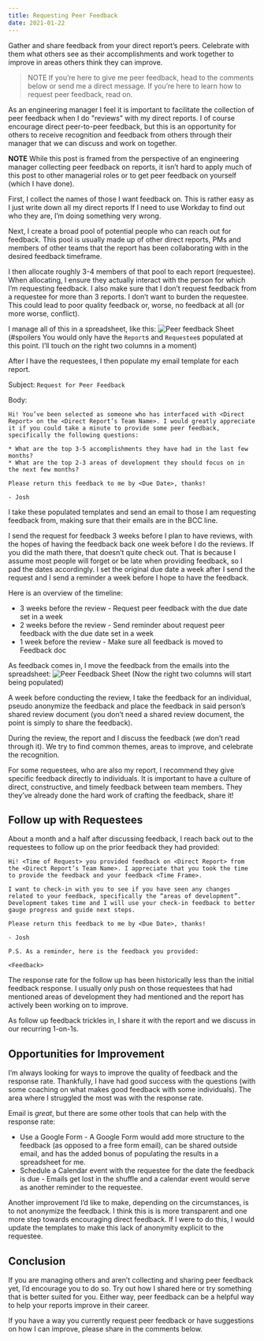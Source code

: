 ```yaml
---
title: Requesting Peer Feedback
date: 2021-01-22
---
```


Gather and share feedback from your direct report’s peers. Celebrate with them what others see as their accomplishments and work together to improve in areas others think they can improve.

> NOTE If you’re here to give me peer feedback, head to the comments below or send me a direct message. If you’re here to learn how to request peer feedback, read on.     

As an engineering manager I feel it is important to facilitate the collection of peer feedback when I do "reviews" with my direct reports. I of course encourage direct peer-to-peer feedback, but this is an opportunity for others to receive recognition and feedback from others through their manager that we can discuss and work on together. 

**NOTE** While this post is framed from the perspective of an engineering manager collecting peer feedback on reports, it isn’t hard to apply much of this post to other managerial roles or to get peer feedback on yourself (which I have done).

First, I collect the names of those I want feedback on. This is rather easy as I just write down all my direct reports If I need to use Workday to find out who they are, I’m doing something very wrong.

Next, I create a broad pool of potential people who can reach out for feedback. This pool is usually made up of other direct reports, PMs and members of other teams that the report has been collaborating with in the desired feedback timeframe.

I then allocate roughly 3-4 members of that pool to each report (requestee). When allocating,  I ensure they actually interact with the person for which I’m requesting feedback. I also make sure that I don’t request feedback from a requestee for more than 3 reports. I don’t want to burden the requestee. This could lead to poor quality feedback or, worse, no feedback at all (or more worse, conflict). 

I manage all of this in a spreadsheet, like this:
![Peer feedback Sheet](peer-feedback-sheet.png)
(#spoilers You would only have the `Report`s and `Requestee`s populated at this point. I’ll touch on the right two columns in a moment)

After I have the requestees, I then populate my email template for each report.

Subject: `Request for Peer Feedback`

Body:
```
Hi! You’ve been selected as someone who has interfaced with <Direct Report> on the <Direct Report’s Team Name>. I would greatly appreciate it if you could take a minute to provide some peer feedback, specifically the following questions:

* What are the top 3-5 accomplishments they have had in the last few months?
* What are the top 2-3 areas of development they should focus on in the next few months?

Please return this feedback to me by <Due Date>, thanks!

- Josh
```

I take these populated templates and send an email to those I am requesting feedback from, making sure that their emails are in the BCC line.

I send the request for feedback 3 weeks before I plan to have reviews, with the hopes of having the feedback back one week before I do the reviews. If you did the math there, that doesn’t quite check out. That is because I assume most people will forget or be late when providing feedback, so I pad the dates accordingly. I set the original due date a week after I send the request and I send a reminder a week before I hope to have the feedback.

Here is an overview of the timeline:
* 3 weeks before the review - Request peer feedback with the due date set in a week
* 2 weeks before the review - Send reminder about request peer feedback with the due date set in a week
* 1 week before the review - Make sure all feedback is moved to Feedback doc

As feedback comes in, I move the feedback from the emails into the spreadsheet:
![Peer Feedback Sheet](peer-feedback-sheet.png)
(Now the right two columns will start being populated)

A week before conducting the review, I take the feedback for an individual, pseudo anonymize the feedback and place the feedback in said person’s shared review document (you don’t need a shared review document, the point is simply to share the feedback).

During the review, the report and I discuss the feedback (we don’t read through it). We try to find common themes, areas to improve, and celebrate the recognition.

For some requestees, who are also my report, I recommend they give specific feedback directly to individuals. It is important to have a culture of direct, constructive, and timely feedback between team members. They  they’ve already done the hard work of crafting the feedback, share it!

## Follow up with Requestees
About a month and a half after discussing feedback, I reach back out to the requestees to follow up on the prior feedback they had provided:
```
Hi! <Time of Request> you provided feedback on <Direct Report> from the <Direct Report’s Team Name>. I appreciate that you took the time to provide the feedback and your feedback <Time Frame>. 

I want to check-in with you to see if you have seen any changes related to your feedback, specifically the “areas of development”. Development takes time and I will use your check-in feedback to better gauge progress and guide next steps.

Please return this feedback to me by <Due Date>, thanks!

- Josh

P.S. As a reminder, here is the feedback you provided:

<Feedback>
```

The response rate for the follow up has been historically less than the initial feedback response. I usually only push on those requestees that had mentioned areas of development they had mentioned and the report has actively been working on to improve.

As follow up feedback trickles in, I share it with the report and we discuss in our recurring 1-on-1s. 

## Opportunities for Improvement
I’m always looking for ways to improve the quality of feedback and the response rate. Thankfully, I have had good success with the questions (with some coaching on what makes good feedback with some individuals). The area where I struggled the most was with the response rate. 

Email is _great_, but there are some other tools that can help with the response rate:
* Use a Google Form - A Google Form would add more structure to the feedback (as opposed to a free form email), can be shared outside email, and has the added bonus of populating the results in a spreadsheet for me.
* Schedule a Calendar event with the requestee for the date the feedback is due - Emails get lost in the shuffle and a calendar event would serve as another reminder to the requestee.

Another improvement I’d like to make, depending on the circumstances, is to not anonymize the feedback. I think this is is more transparent and one more step towards encouraging direct feedback. If I were to do this, I would update the templates to make this lack of anonymity explicit to the requestee.

## Conclusion
If you are managing others and aren’t collecting and sharing peer feedback yet, I’d encourage you to do so. Try out how I shared here or try something that is better suited for you. Either way, peer feedback can be a helpful way to help your reports improve in their career.

If you have a way you currently request peer feedback or have suggestions on how I can improve, please share in the comments below.